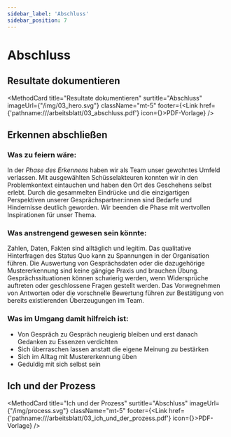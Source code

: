 ```yaml
---
sidebar_label: 'Abschluss'
sidebar_position: 7
---
```



# Abschluss

## Resultate dokumentieren

<MethodCard
  title="Resultate dokumentieren"
  surtitle="Abschluss"
  imageUrl={"/img/03_hero.svg"}
  className="mt-5"
  footer={<Link href={'pathname:///arbeitsblatt/03_abschluss.pdf'} icon={<EditIcon className="w-3 h-3 text-inherit" />}>PDF-Vorlage</Link>}
/>

## Erkennen abschließen

### Was zu feiern wäre:

In der _Phase des Erkennens_ haben wir als Team unser gewohntes Umfeld verlassen. Mit ausgewählten Schüsselakteuren konnten wir in den Problemkontext eintauchen und haben den Ort des Geschehens selbst erlebt. Durch die gesammelten Eindrücke und die einzigartigen Perspektiven unserer Gesprächspartner:innen sind Bedarfe und Hindernisse deutlich geworden. Wir beenden die Phase mit wertvollen Inspirationen für unser Thema.

### Was anstrengend gewesen sein könnte:

Zahlen, Daten, Fakten sind alltäglich und legitim. Das qualitative Hinterfragen des Status Quo kann zu Spannungen in der Organisation führen. Die Auswertung von Gesprächsdaten oder die dazugehörige Mustererkennung sind keine gängige Praxis und brauchen Übung. Gesprächssituationen können schwierig werden, wenn Widersprüche auftreten oder geschlossene Fragen gestellt werden. Das Vorwegnehmen von Antworten oder die vorschnelle Bewertung führen zur Bestätigung von bereits existierenden Überzeugungen im Team.

### Was im Umgang damit hilfreich ist:

- Von Gespräch zu Gespräch neugierig bleiben und erst danach Gedanken zu Essenzen verdichten
- Sich überraschen lassen anstatt die eigene Meinung zu bestärken
- Sich im Alltag mit Mustererkennung üben
- Geduldig mit sich selbst sein

## Ich und der Prozess

<MethodCard
  title="Ich und der Prozess"
  surtitle="Abschluss"
  imageUrl={"/img/process.svg"}
  className="mt-5"
  footer={<Link href={'pathname:///arbeitsblatt/03_ich_und_der_prozess.pdf'} icon={<EditIcon className="w-3 h-3 text-inherit" />}>PDF-Vorlage</Link>}
/>